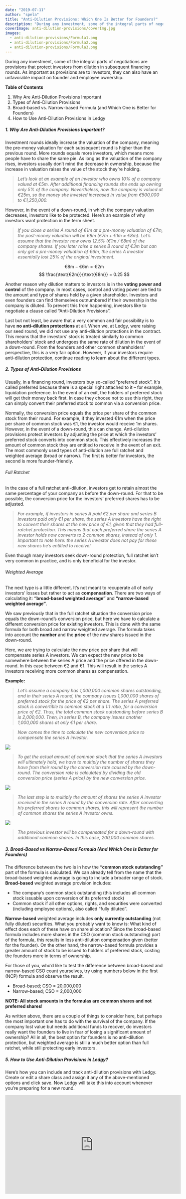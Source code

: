 ```yaml
---
date: "2019-07-11"
author: "spela"
title: "Anti-Dilution Provisions: Which One Is Better for Founders?"
description: "During any investment, some of the integral parts of negotiations are provisions that protect investors from dilution in subsequent financing rounds."
coverImage: anti-dilution-provisions/coverImg.jpg
images:
  - anti-dilution-provisions/Formula1.png
  - anti-dilution-provisions/Formula2.png
  - anti-dilution-provisions/Formula3.png
---
```



During any investment, some of the integral parts of negotiations are provisions that protect investors from dilution in subsequent financing rounds. As important as provisions are to investors, they can also have an unfavorable impact on founder and employee ownership.

**Table of Contents**

1. Why Are Anti-Dilution Provisions Important
2. Types of Anti-Dilution Provisions
3. Broad-based vs. Narrow-based Formula (and Which One is Better for Founders)
4. How to Use Anti-Dilution Provisions in Ledgy


##### 1. Why Are Anti-Dilution Provisions Important?


Investment rounds ideally increase the valuation of the company, meaning the pre-money valuation for each subsequent round is higher than the previous round. More rounds equals more investors, which means more people have to share the same pie. As long as the valuation of the company rises, investors usually don’t mind the decrease in ownership, because the increase in valuation raises the value of the stock they’re holding.




>*Let’s look at an example of an investor who owns 10% of a company valued at €5m. After additional financing rounds she ends up owning only 5% of the company. Nevertheless, now the company is valued at €25m, so the money she invested increased in value from €500,000 to €1,250,000.*


However, in the event of a down-round, in which the company valuation decreases, investors like to be protected. Here’s an example of why investors want protection in the term sheet.


>*If you close a series A round of €1m at a pre-money valuation of €7m, the post-money valuation will be €8m (€7m + €1m = €8m). Let’s assume that the investor now owns 12.5% (€1m / €8m) of the company shares. If you later raise a series B round of €3m but can only get a pre-money valuation of €6m, the series A investor essentially lost 25% of the original investment.*

$$
\text{€8m} - \text{€6m} = \text{€2m}
$$
$$
\frac{\text{€2m}}{\text{€8m}} = 0.25
$$



Another reason why dilution matters to investors is in the **voting power and control** of the company. In most cases, control and voting power are tied to the amount and type of shares held by a given shareholder. Investors and even founders can find themselves outnumbered if their ownership in the company is diluted. To prevent this from happening, investors like to negotiate a clause called “Anti-Dilution Provisions”.

Last but not least, be aware that a very common and fair possibility is to have **no anti-dilution protections** at all. When we, at Ledgy, were raising our seed round, we did not use any anti-dilution protections in the contract. This means that the investors’ stock is treated similarly to common shareholders' stock and undergoes the same rate of dilution in the event of a down-round. From the founders and other common shareholders' perspective, this is a very fair option. However, if your investors require anti-dilution protection, continue reading to learn about the different types.


##### 2. Types of Anti-Dilution Provisions

Usually, in a financing round, investors buy so-called “preferred stock”. It's called preferred because there is a special right attached to it – for example, liquidation preference. In the event of an exit, the holders of preferred stock will get their money back first. In case they choose not to use this right, they can simply convert their preferred stock to common via a conversion price.

Normally, the conversion price equals the price per share of the common stock from their round. For example, if they invested €1m when the price per share of common stock was €1, the investor would receive 1m shares. However, in the event of a down-round, this can change. Anti-dilution provisions protect investors by adjusting the price at which the investors’ preferred stock converts into common stock. This effectively increases the amount of common stock they are entitled to receive in the event of an exit. The most commonly used types of anti-dilution are full ratchet and weighted average (broad or narrow). The first is better for investors, the second is more founder-friendly.



###### Full Ratchet

In the case of a full ratchet anti-dilution, investors get to retain almost the same percentage of your company as before the down-round. For that to be possible, the conversion price for the investors’ preferred shares has to be adjusted.

>*For example, if investors in series A paid €2 per share and series B investors paid only €1 per share, the series A investors have the right to convert their shares at the new price of €1, given that they had full-ratchet protection. This means that each preferred share the series A investor holds now converts to 2 common shares, instead of only 1. Important to note here: the series A investor does not pay for these new shares he’s entitled to receive!*

Even though many investors seek down-round protection, full ratchet isn’t very common in practice, and is only beneficial for the investor.

###### Weighted Average


The next type is a little different. It’s not meant to recuperate all of early investors’ losses but rather to act as **compensation**. There are two ways of calculating it: **“broad-based weighted average”** and **“narrow-based weighted average”**.

We saw previously that in the full ratchet situation the conversion price equals the down-round’s conversion price, but here we have to calculate a different conversion price for existing investors. This is done with the same formula for both broad and narrow weighted average. The formula takes into account the **number** and the **price** of the new shares issued in the down-round.

Here, we are trying to calculate the new price per share that will compensate series A investors. We can expect the new price to be somewhere between the series A price and the price offered in the down-round. In this case between €2 and €1. This will result in the series A investors receiving more common shares as compensation.


**Example:**


>*Let’s assume a company has 1,000,000 common shares outstanding, and in their series A round, the company issues 1,000,000 shares of preferred stock for the price of €2 per share.*
>*The series A preferred stock is convertible to common stock at a 1:1 ratio, for a conversion price of €2. Thus, the total common stock outstanding before series B is 2,000,000.*
>*Then, in series B, the company issues another 1,000,000 shares at only €1 per share.*

>*Now comes the time to calculate the new conversion price to compensate the series A investor.*
<Img src="Formula1.png" size="350" />





>*To get the actual amount of common stock that the series A investors will ultimately hold, we have to multiply the number of shares they have from their round by the conversion rate caused by the down-round. The conversion rate is calculated by dividing the old conversion price (series A price) by the new conversion price.*
<Img src="Formula2.png" size="220" />


>*The last step is to multiply the amount of shares the series A investor received in the series A round by the conversion rate. After converting his preferred shares to common shares, this will represent the  number of common shares the series A investor owns.*
<Img src="Formula3.png" size="300" />




>*The previous investor will be compensated for a down-round with additional common shares. In this case, 200,000 common shares.*


##### 3. Broad-Based vs Narrow-Based Formula (And Which One Is Better for Founders)

The difference between the two is in how the **“common stock outstanding”** part of the formula is calculated. We can already tell from the name that the broad-based weighted average is going to include a broader range of stock. **Broad-based** weighted average provision includes:
- The company’s common stock outstanding (this includes all common stock issuable upon conversion of its preferred stock)
- Common stock if all other options, rights, and securities were converted (including employee options), also called “fully diluted”.

**Narrow-based** weighted average includes **only currently outstanding** (not fully diluted) securities. What you probably want to know is: What kind of effect does each of these have on share allocation? Since the broad-based formula includes more shares in the CSO (common stock outstanding) part of the formula, this results in less anti-dilution compensation given (better for the founder). On the other hand, the narrow-based formula provides a greater amount of stock to be issued to holders of preferred stock, costing the founders more in terms of ownership.


For those of you, who’d like to test the difference between broad-based and narrow-based CSO count yourselves, try using numbers below in the first (NCP) formula and observe the result.
- Broad-based; CSO = 20,000,000
- Narrow-based; CSO = 2,000,000

**NOTE: All stock amounts in the formulas are common shares and not preferred shares!**

As written above, there are a couple of things to consider here, but perhaps the most important one has to do with the survival of the company. If the company lost value but needs additional funds to recover, do investors really want the founders to live in fear of losing a significant amount of ownership? All in all, the best option for founders is no anti-dilution protection, but weighted average is still a much better option than full ratchet, while still protecting early investors.


##### 5. How to Use Anti-Dilution Provisions in Ledgy?

Here’s how you can include and track anti-dilution provisions with Ledgy. Create or edit a share class and assign it any of the above-mentioned options and click save. Now Ledgy will take this into account whenever you’re preparing for a new round.

<div class="text-center mt-5">

<iframe width="560" height="315" src="https://www.youtube.com/embed/SRfLd0_7T2k?rel=0" frameborder="0" class="ml-auto" allow="accelerometer; autoplay; encrypted-media; gyroscope; picture-in-picture" allowfullscreen />

**Try the [demo](https://demo.ledgy.com) and see for yourself!**

</div>

In the coming releases, we’ll even make it possible for you to model your financing rounds and exit with automatic anti-dilution calculation, and you’ll get to see the difference in “payout” based on terms in your term sheet!

**Useful Resources:**

- Woronoff, Michael and Rosen, Jonathan, "Understanding Anti-dilution Provisions in Convertible Securities" 74 Fordham Law Review,129 (2005)
- Colla, Derek. “What you need to know about down-round financings”. Cooley Go  https://www.cooleygo.com/down-round-financings/
- Riggs, Casey.” Venture Capital Term Sheet Negotiation — Part 7: Anti-dilution Provisions”, 8 March 2014, Strictly business law blog https://www.strictlybusinesslawblog.com/2014/03/08/venture-capital-term-sheet-negotiation-part-7-anti-dilution-provisions/



